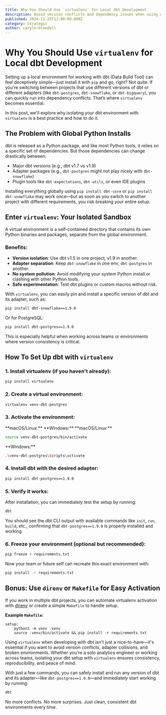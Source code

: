 ```yaml
---
title: Why You Should Use `virtualenv` for Local dbt Development
description: Avoid version conflicts and dependency issues when using dbt by isolating environments with virtualenv.
published: 2024-11-25T12:00:00.000Z
category: Strategic
author: caryle-blondell
---
```


# Why You Should Use `virtualenv` for Local dbt Development

Setting up a local environment for working with dbt (Data Build Tool) can feel deceptively simple—just install it with `pip` and go, right? Not quite. If you're switching between projects that use different versions of dbt or different adapters (like `dbt-postgres`, `dbt-snowflake`, or `dbt-bigquery`), you can quickly run into dependency conflicts. That’s where `virtualenv` becomes essential.

In this post, we'll explore why isolating your dbt environment with `virtualenv` is a best practice and how to do it.

## The Problem with Global Python Installs

dbt is released as a Python package, and like most Python tools, it relies on a specific set of dependencies. But those dependencies can change drastically between:

- Major dbt versions (e.g., dbt v1.7 vs v1.9)
- Adapter packages (e.g., `dbt-postgres` might not play nicely with `dbt-snowflake`)
- Plugin tools like `dbt-expectations`, `dbt-utils`, or even IDE plugins

Installing everything globally using `pip install dbt-core` or `pip install dbt-snowflake` may work once—but as soon as you switch to another project with different requirements, you risk breaking your entire setup.

## Enter `virtualenv`: Your Isolated Sandbox

A virtual environment is a self-contained directory that contains its own Python binaries and packages, separate from the global environment.

### Benefits:

- **Version isolation**: Use dbt v1.5 in one project, v1.9 in another.
- **Adapter separation**: Keep `dbt-snowflake` in one env, `dbt-postgres` in another.
- **No system pollution**: Avoid modifying your system Python install or clashing with other Python tools.
- **Safe experimentation**: Test dbt plugins or custom macros without risk.

With `virtualenv`, you can easily pin and install a specific version of dbt and its adapter, such as:

```bash
pip install dbt-snowflake==1.9.0
````

Or for PostgreSQL:

```bash
pip install dbt-postgres==1.9.0
```

This is especially helpful when working across teams or environments where version consistency is critical.

## How To Set Up dbt with `virtualenv`

### 1. Install virtualenv (if you haven't already):

```bash
pip install virtualenv
```

### 2. Create a virtual environment:

```bash
virtualenv venv-dbt-postgres
```

### 3. Activate the environment:


<Tabs defaultValue="macOS/Linux">
  <TabsList>
    <TabsTrigger value="macOS/Linux">**macOS/Linux:**</TabsTrigger>
    <TabsTrigger value="Windows">**Windows:**</TabsTrigger>

  </TabsList>
  <TabsContent value="macOS/Linux">
**macOS/Linux:**

```bash
source venv-dbt-postgres/bin/activate
```
  </TabsContent>
  <TabsContent value="Windows">
 **Windows:**

```bash
.\venv-dbt-postgres\Scripts\activate
```
  </TabsContent>

</Tabs>






### 4. Install dbt with the desired adapter:

```bash
pip install dbt-postgres==1.9.0
```

### 5. Verify it works:

After installation, you can immediately test the setup by running:

```bash
dbt
```

You should see the dbt CLI output with available commands like `init`, `run`, `build`, etc., confirming that `dbt-postgres==1.9.0` is properly installed and working.

### 6. Freeze your environment (optional but recommended):

```bash
pip freeze > requirements.txt
```

Now your team or future self can recreate this exact environment with:

```bash
pip install -r requirements.txt
```

## Bonus: Use `direnv` or `Makefile` for Easy Activation

If you work in multiple dbt projects, you can automate virtualenv activation with [direnv](https://direnv.net/) or create a simple `Makefile` to handle setup.

**Example `Makefile`:**

```make
setup:
	python3 -m venv .venv
	source .venv/bin/activate && pip install -r requirements.txt
```


Using `virtualenv` when developing with dbt isn't just a nice-to-have—it's essential if you want to avoid version conflicts, adapter collisions, and broken environments. Whether you're a solo analytics engineer or working across teams, isolating your dbt setup with `virtualenv` ensures consistency, reproducibility, and peace of mind.

With just a few commands, you can safely install and run any version of dbt and its adapter—like `dbt-postgres==1.9.0`—and immediately start working by running:

```bash
dbt
```

No more conflicts. No more surprises. Just clean, consistent dbt environments every time.

